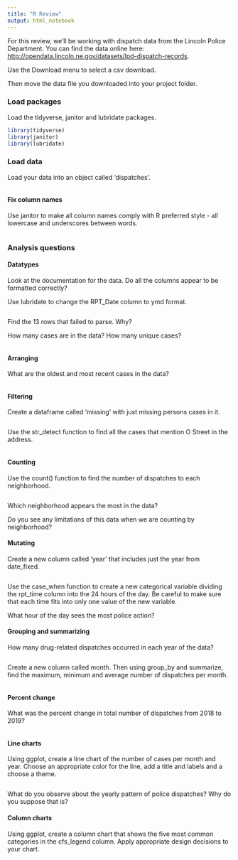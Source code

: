 ```yaml
---
title: "R Review"
output: html_notebook
---
```


For this review, we'll be working with dispatch data from the Lincoln Police Department. You can find the data online here: [http://opendata.lincoln.ne.gov/datasets/lpd-dispatch-records](http://opendata.lincoln.ne.gov/datasets/lpd-dispatch-records).

Use the Download menu to select a csv download.

Then move the data file you downloaded into your project folder.

### Load packages

Load the tidyverse, janitor and lubridate packages.

```r
library(tidyverse)
library(janitor)
library(lubridate)
```

### Load data

Load your data into an object called 'dispatches'.

```r

```

#### Fix column names

Use janitor to make all column names comply with R preferred style - all lowercase and underscores between words.

```r

```


### Analysis questions

#### Datatypes

Look at the documentation for the data. Do all the columns appear to be formatted correctly?

Use lubridate to change the RPT_Date column to ymd format.

```r

```

Find the 13 rows that failed to parse. Why?

How many cases are in the data? How many unique cases?

```r

```

#### Arranging

What are the oldest and most recent cases in the data?

```r

```

#### Filtering

Create a dataframe called 'missing' with just missing persons cases in it.

```r

```

Use the str_detect function to find all the cases that mention O Street in the address.

```r

```

#### Counting

Use the count() function to find the number of dispatches to each neighborhood. 

```r

```

Which neighborhood appears the most in the data?

Do you see any limitations of this data when we are counting by neighborhood?

#### Mutating

Create a new column called 'year' that includes just the year from date_fixed.

```r

```

Use the case_when function to create a new categorical variable dividing the rpt_time column into the 24 hours of the day. Be careful to make sure that each time fits into only one value of the new variable.

What hour of the day sees the most police action?

#### Grouping and summarizing 

How many drug-related dispatches occurred in each year of the data?

```r

```

Create a new column called month. Then using group_by and summarize, find the maximum, minimum and average number of dispatches per month.

```r

```


#### Percent change

What was the percent change in total number of dispatches from 2018 to 2019?

```r

```


#### Line charts

Using ggplot, create a line chart of the number of cases per month and year. Choose an appropriate color for the line, add a title and labels and a choose a theme.

```r

```

What do you observe about the yearly pattern of police dispatches? Why do you suppose that is?

#### Column charts

Using ggplot, create a column chart that shows the five most common categories in the cfs_legend column. Apply appropriate design decisions to your chart.

```r

```

